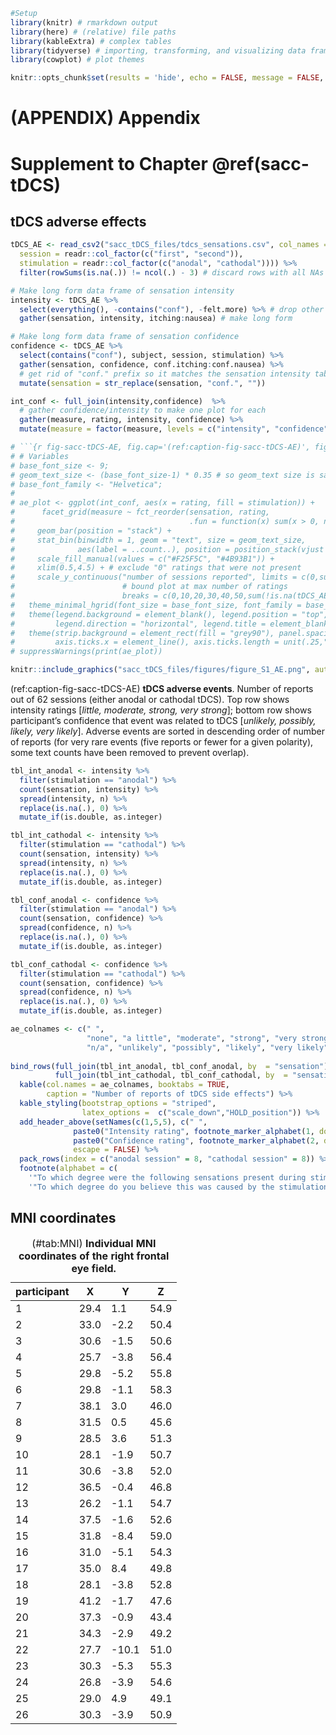 ```r
#Setup
library(knitr) # rmarkdown output
library(here) # (relative) file paths
library(kableExtra) # complex tables
library(tidyverse) # importing, transforming, and visualizing data frames
library(cowplot) # plot themes

knitr::opts_chunk$set(results = 'hide', echo = FALSE, message = FALSE, warning = FALSE)

```

# (APPENDIX) Appendix {-} 

# Supplement to Chapter \@ref(sacc-tDCS) {#sacc-tDCS-supplement}

## tDCS adverse effects

```r
tDCS_AE <- read_csv2("sacc_tDCS_files/tdcs_sensations.csv", col_names = TRUE, progress = FALSE, col_types = cols(
  session = readr::col_factor(c("first", "second")), 
  stimulation = readr::col_factor(c("anodal", "cathodal")))) %>%
  filter(rowSums(is.na(.)) != ncol(.) - 3) # discard rows with all NAs (except 3 factor columns)
```

```r
# Make long form data frame of sensation intensity
intensity <- tDCS_AE %>%
  select(everything(), -contains("conf"), -felt.more) %>% # drop other columns
  gather(sensation, intensity, itching:nausea) # make long form 

# Make long form data frame of sensation confidence
confidence <- tDCS_AE %>%
  select(contains("conf"), subject, session, stimulation) %>% 
  gather(sensation, confidence, conf.itching:conf.nausea) %>%
  # get rid of "conf." prefix so it matches the sensation intensity table
  mutate(sensation = str_replace(sensation, "conf.", "")) 

int_conf <- full_join(intensity,confidence)  %>%
  # gather confidence/intensity to make one plot for each
  gather(measure, rating, intensity, confidence) %>% 
  mutate(measure = factor(measure, levels = c("intensity", "confidence")))
```

```r
# ```{r fig-sacc-tDCS-AE, fig.cap='(ref:caption-fig-sacc-tDCS-AE)', fig.width=7.48031, fig.height=4.623, out.extra = '', fig.pos='H'}
# # Variables
# base_font_size <- 9;
# geom_text_size <- (base_font_size-1) * 0.35 # so geom_text size is same as axis text
# base_font_family <- "Helvetica";
# 
# ae_plot <- ggplot(int_conf, aes(x = rating, fill = stimulation)) +
#      facet_grid(measure ~ fct_reorder(sensation, rating, 
#                                       .fun = function(x) sum(x > 0, na.rm = TRUE), .desc = TRUE)) +
#     geom_bar(position = "stack") +
#     stat_bin(binwidth = 1, geom = "text", size = geom_text_size, 
#              aes(label = ..count..), position = position_stack(vjust = 0.25), check_overlap = TRUE) +
#     scale_fill_manual(values = c("#F25F5C", "#4B93B1")) +
#     xlim(0.5,4.5) + # exclude "0" ratings that were not present
#     scale_y_continuous("number of sessions reported", limits = c(0,sum(!is.na(tDCS_AE$stimulation))),
#                        # bound plot at max number of ratings
#                        breaks = c(0,10,20,30,40,50,sum(!is.na(tDCS_AE$stimulation)))) +
#   theme_minimal_hgrid(font_size = base_font_size, font_family = base_font_family) +
#   theme(legend.background = element_blank(), legend.position = "top", 
#         legend.direction = "horizontal", legend.title = element_blank()) +
#   theme(strip.background = element_rect(fill = "grey90"), panel.spacing.y = unit(1,"lines"), 
#         axis.ticks.x = element_line(), axis.ticks.length = unit(.25,"lines"))
# suppressWarnings(print(ae_plot))
```

```r
knitr::include_graphics("sacc_tDCS_files/figures/figure_S1_AE.png", auto_pdf = TRUE)
```

(ref:caption-fig-sacc-tDCS-AE) __tDCS adverse events__. Number of reports out of 62 sessions (either anodal or cathodal tDCS). Top row shows intensity ratings [_little, moderate, strong, very strong_]; bottom row shows participant's confidence that event was related to tDCS [_unlikely, possibly, likely, very likely_]. Adverse events are sorted in descending order of number of reports (for very rare events (five reports or fewer for a given polarity), some text counts have been removed to prevent overlap).

```r
tbl_int_anodal <- intensity %>%
  filter(stimulation == "anodal") %>%
  count(sensation, intensity) %>%
  spread(intensity, n) %>%
  replace(is.na(.), 0) %>%
  mutate_if(is.double, as.integer)

tbl_int_cathodal <- intensity %>%
  filter(stimulation == "cathodal") %>%
  count(sensation, intensity) %>%
  spread(intensity, n) %>%
  replace(is.na(.), 0) %>%
  mutate_if(is.double, as.integer)

tbl_conf_anodal <- confidence %>%
  filter(stimulation == "anodal") %>%
  count(sensation, confidence) %>%
  spread(confidence, n) %>%
  replace(is.na(.), 0) %>%
  mutate_if(is.double, as.integer)

tbl_conf_cathodal <- confidence %>%
  filter(stimulation == "cathodal") %>%
  count(sensation, confidence) %>%
  spread(confidence, n) %>%
  replace(is.na(.), 0) %>%
  mutate_if(is.double, as.integer)

ae_colnames <- c(" ",
                 "none", "a little", "moderate", "strong", "very strong",
                 "n/a", "unlikely", "possibly", "likely", "very likely")
                 
bind_rows(full_join(tbl_int_anodal, tbl_conf_anodal, by  = "sensation"),
          full_join(tbl_int_cathodal, tbl_conf_cathodal, by  = "sensation")) %>%
  kable(col.names = ae_colnames, booktabs = TRUE,
        caption = "Number of reports of tDCS side effects") %>%
  kable_styling(bootstrap_options = "striped",
                latex_options =  c("scale_down","HOLD_position")) %>%
  add_header_above(setNames(c(1,5,5), c(" ",
              paste0("Intensity rating", footnote_marker_alphabet(1, double_escape = TRUE)),
              paste0("Confidence rating", footnote_marker_alphabet(2, double_escape = TRUE)))),
              escape = FALSE) %>%
  pack_rows(index = c("anodal session" = 8, "cathodal session" = 8)) %>%
  footnote(alphabet = c(
    '"To which degree were the following sensations present during stimulation?"', 
    '"To which degree do you believe this was caused by the stimulation?"'))
```

## MNI coordinates

| participant | X    | Y     | Z    |
|-------------|------|-------|------|
| 1           | 29.4 | 1.1   | 54.9 |
| 2           | 33.0 | -2.2  | 50.4 |
| 3           | 30.6 | -1.5  | 50.6 |
| 4           | 25.7 | -3.8  | 56.4 |
| 5           | 29.8 | -5.2  | 55.8 |
| 6           | 29.8 | -1.1  | 58.3 |
| 7           | 38.1 | 3.0   | 46.0 |
| 8           | 31.5 | 0.5   | 45.6 |
| 9           | 28.5 | 3.6   | 51.3 |
| 10          | 28.1 | -1.9  | 50.7 |
| 11          | 30.6 | -3.8  | 52.0 |
| 12          | 36.5 | -0.4  | 46.8 |
| 13          | 26.2 | -1.1  | 54.7 |
| 14          | 37.5 | -1.6  | 52.6 |
| 15          | 31.8 | -8.4  | 59.0 |
| 16          | 31.0 | -5.1  | 54.3 |
| 17          | 35.0 | 8.4   | 49.8 |
| 18          | 28.1 | -3.8  | 52.8 |
| 19          | 41.2 | -1.7  | 47.6 |
| 20          | 37.3 | -0.9  | 43.4 |
| 21          | 34.3 | -2.9  | 49.2 |
| 22          | 27.7 | -10.1 | 51.0 |
| 23          | 30.3 | -5.3  | 55.3 |
| 24          | 26.8 | -3.9  | 54.6 |
| 25          | 29.0 | 4.9   | 49.1 |
| 26          | 30.3 | -3.9  | 50.9 |

Table: (\#tab:MNI) __Individual MNI coordinates of the right frontal eye field.__

